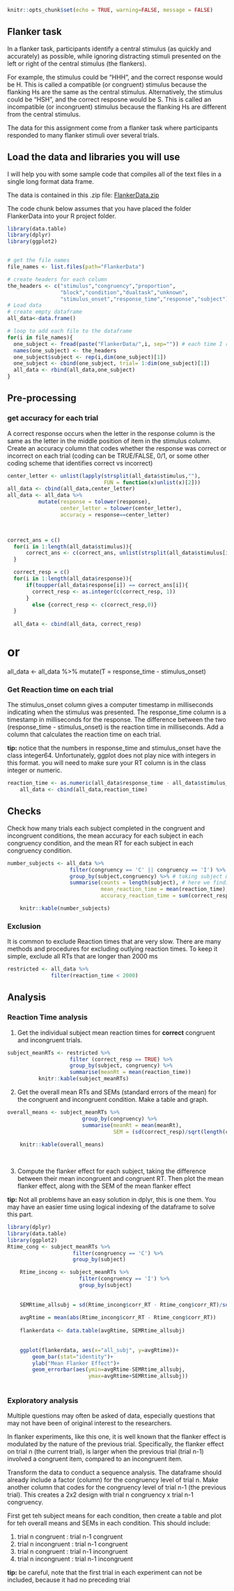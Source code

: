 ```r
knitr::opts_chunk$set(echo = TRUE, warning=FALSE, message = FALSE)
```

## Flanker task

In a flanker task, participants identify a central stimulus (as quickly and accurately) as possible, while ignoring distracting stimuli presented on the left or right of the central stimulus (the flankers). 

For example, the stimulus could be "HHH", and the correct response would be H. This is called a compatible (or congruent) stimulus because the flanking Hs are the same as the central stimulus. Alternatively, the stimulus could be "HSH", and the correct resposne would be S. This is called an incompatible (or incongruent) stimulus because the flanking Hs are different from the central stimulus. 

The data for this assignment come from a flanker task where participants responded to many flanker stimuli over several trials. 

## Load the data and libraries you will use

I will help you with some sample code that compiles all of the text files in a single long format data frame.

The data is contained in this .zip file: [FlankerData.zip](https://crumplab.github.io/psyc7709/Presentations/FlankerData.zip)

The code chunk below assumes that you have placed the folder FlankerData into your R project folder. 

```r
library(data.table)
library(dplyr)
library(ggplot2)


# get the file names
file_names <- list.files(path="FlankerData")

# create headers for each column
the_headers <- c("stimulus","congruency","proportion",
                 "block","condition","dualtask","unknown",
                 "stimulus_onset","response_time","response","subject")
# Load data
# create empty dataframe
all_data<-data.frame()

# loop to add each file to the dataframe
for(i in file_names){
  one_subject <- fread(paste("FlankerData/",i, sep="")) # each time I read a file I turn the files into names
  names(one_subject) <- the_headers
  one_subject$subject <- rep(i,dim(one_subject)[1])
  one_subject <- cbind(one_subject, trial= 1:dim(one_subject)[1])
  all_data <- rbind(all_data,one_subject)
}

```

## Pre-processing

### get accuracy for each trial

A correct response occurs when the letter in the response column is the same as the letter in the middle position of item in the stimulus column. Create an accuracy column that codes whether the response was correct or incorrect on each trial (coding can be TRUE/FALSE, 0/1, or some other coding scheme that identifies correct vs incorrect)

```r
center_letter <- unlist(lapply(strsplit(all_data$stimulus,""),
                               FUN = function(x)unlist(x)[2]))
all_data <- cbind(all_data,center_letter)
all_data <- all_data %>%
          mutate(response = tolower(response),
                 center_letter = tolower(center_letter),
                 accuracy = response==center_letter)

                               

```


```r
correct_ans = c()
  for(i in 1:length(all_data$stimulus)){
      correct_ans <- c(correct_ans, unlist(strsplit(all_data$stimulus[i], ""))[2])
  }

  correct_resp = c()
  for(i in 1:length(all_data$response)){
      if(toupper(all_data$response[i]) == correct_ans[i]){
        correct_resp <- as.integer(c(correct_resp, 1))
      }
        else {correct_resp <- c(correct_resp,0)}
  }
  
  all_data <- cbind(all_data, correct_resp)
```

# or
all_data <- all_data %>%
    mutate(T = response_time - stimulus_onset)


### Get Reaction time on each trial

The stimulus_onset column gives a computer timestamp in milliseconds indicating when the stimulus was presented. The response_time column is a timestamp in milliseconds for the response. The difference between the two (response_time  - stimulus_onset) is the reaction time in milliseconds. Add a column that calculates the reaction time on each trial.

**tip:** notice that the numbers in response_time and stimulus_onset have the class integer64. Unfortunately, ggplot does not play nice with integers in this format. you will need to make sure your RT column is in the class integer or numeric.

```r
reaction_time <- as.numeric(all_data$response_time - all_data$stimulus_onset)
    all_data <- cbind(all_data,reaction_time)
```


## Checks

Check how many trials each subject completed in the congruent and incongruent conditions, the mean accuracy for each subject in each congruency condition, and the mean RT for each subject in each congruency condition.

```r
number_subjects <- all_data %>%
                    filter(congruency == 'C' || congruency == 'I') %>% # filtering all congr and incongr trial
                    group_by(subject,congruency) %>% # taking subject & congruency column
                    summarise(counts = length(subject), # here we finding how many subj in both cong & incongr trials
                              mean_reaction_time = mean(reaction_time), 
                              accuracy_reaction_time = sum(correct_resp)/length(congruency))

    knitr::kable(number_subjects)

```



### Exclusion

It is common to exclude Reaction times that are very slow. There are many methods and procedures for excluding outlying reaction times. To keep it simple, exclude all RTs that are longer than 2000 ms

```r
restricted <- all_data %>%
              filter(reaction_time < 2000)
```

## Analysis

### Reaction Time analysis

1. Get the individual subject mean reaction times for **correct** congruent and incongruent trials.

```r
subject_meanRTs <- restricted %>%
                    filter (correct_resp == TRUE) %>%
                    group_by(subject, congruency) %>%
                    summarise(meanRt = mean(reaction_time))
          knitr::kable(subject_meanRTs)

```

2. Get the overall mean RTs and SEMs (standard errors of the mean) for the congruent and incongruent condition. Make a table and graph.

```r
overall_means <- subject_meanRTs %>%
                        group_by(congruency) %>%
                        summarise(meanRt = mean(meanRt),
                                  SEM = (sd(correct_resp)/sqrt(length(correct_resp))))
  
    knitr::kable(overall_means)
  
  
```




3. Compute the flanker effect for each subject, taking the difference between their mean incongruent and congruent RT. Then plot the mean flanker effect, along with the SEM of the mean flanker effect

**tip:** Not all problems have an easy solution in dplyr, this is one them. You may have an easier time using logical indexing of the dataframe to solve this part.

```r
library(dplyr)
library(data.table)
library(ggplot2)
Rtime_cong <- subject_meanRTs %>%
                     filter(congruency == 'C') %>%
                     group_by(subject)

    Rtime_incong <- subject_meanRTs %>%
                       filter(congruency == 'I') %>%
                       group_by(subject)
    
    
    SEMRtime_allsubj = sd(Rtime_incong$corr_RT - Rtime_cong$corr_RT)/sqrt(length(Rtime_cong$corr_RT))
    
    avgRtime = mean(abs(Rtime_incong$corr_RT - Rtime_cong$corr_RT))
    
    flankerdata <- data.table(avgRtime, SEMRtime_allsubj)
    
                                
    ggplot(flankerdata, aes(x="all_subj", y=avgRtime))+
        geom_bar(stat="identity")+
        ylab("Mean Flanker Effect")+
        geom_errorbar(aes(ymin=avgRtime-SEMRtime_allsubj,
                          ymax=avgRtime+SEMRtime_allsubj))
  
```


### Exploratory analysis

Multiple questions may often be asked of data, especially questions that may not have been of original interest to the researchers. 

In flanker experiments, like this one, it is well known that the flanker effect is modulated by the nature of the previous trial. Specifically, the flanker effect on trial n (the current trial), is larger when the previous trial (trial n-1) involved a congruent item, compared to an incongruent item. 

Transform the data to conduct a sequence analysis. The dataframe should already include a factor (column) for the congruency level of trial n. Make another column that codes for the congruency level of trial n-1 (the previous trial). This creates a 2x2 design with trial n congruency x trial n-1 congruency. 

First get teh subject means for each condition, then create a table and plot for teh overall means and SEMs in each condition. This should include:

1. trial n congruent : trial n-1 congruent
2. trial n incongruent : trial n-1 congruent
3. trial n congruent : trial n-1 incongruent
4. trial n incongruent : trial n-1 incongruent

**tip:** be careful, note that the first trial in each experiment can not be included, because it had no preceding trial

```r


```







